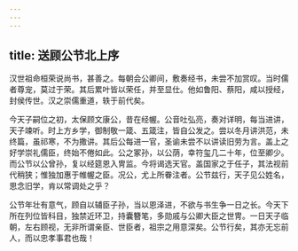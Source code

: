 ```yaml
---
---
---
```

title: 送顾公节北上序
---



汉世祖命桓荣说尚书，甚善之。每朝会公卿间，敷奏经书，未尝不加赏叹。当时儒者尊宠，莫过于荣。其后累叶皆以荣任，并至显仕。他如鲁阳、蔡阳，咸以授经，封侯传世。汉之崇儒重道，轶于前代矣。

今天子嗣位之初，太保顾文康公，昔在经幄。公音吐弘亮，奏对详明，每当进讲，天子竦听。时上方乡学，御制敬一箴、五箴注，皆自公发之。尝以冬月讲洪范，未终篇，虽祁寒，不为撒讲。其后公每进一官，圣谕未尝不以讲读旧劳为言。盖上之好学崇礼儒臣，终始不倦如此。公之冢孙，以公荫，幸符玺几二十年，位至卿少。而公节以公曾孙，复以经筵恩入冑监。今将谒选天官。盖国家之于任子，其法视前代稍狭；惟独加惠于帷幄之臣。况公，尤上所眷注者。公节兹行，天子见公姓名，思念旧学，肯以常调处之乎？

公节年壮有意气，顾自以辅臣子孙，当以恩泽进，不欲与书生争一日之长。今天下所在列位皆科目，独禁近环卫，持囊簪笔，多勋戚与公卿大臣之世冑。一日天子临朝，左右顾视，无非所谓亲臣、世臣者，祖宗之用意深矣。公节行矣，其亦无忘前人，而以忠孝事君也哉！